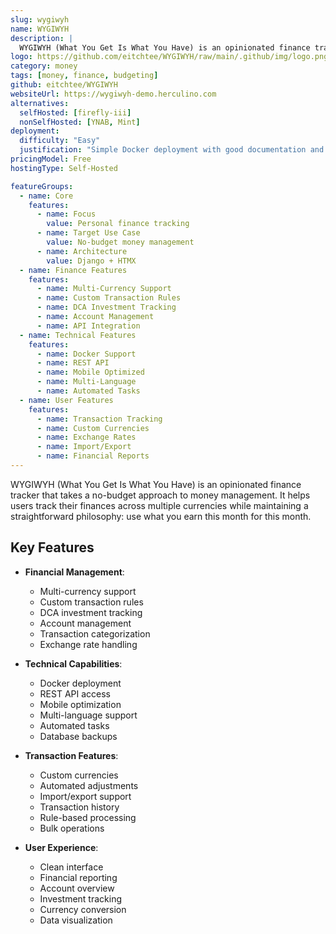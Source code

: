 ```yaml
---
slug: wygiwyh
name: WYGIWYH
description: |
  WYGIWYH (What You Get Is What You Have) is an opinionated finance tracker designed for no-budget money management, featuring multi-currency support, custom transaction rules, and built-in investment tracking.
logo: https://github.com/eitchtee/WYGIWYH/raw/main/.github/img/logo.png
category: money
tags: [money, finance, budgeting]
github: eitchtee/WYGIWYH
websiteUrl: https://wygiwyh-demo.herculino.com
alternatives:
  selfHosted: [firefly-iii]
  nonSelfHosted: [YNAB, Mint]
deployment:
  difficulty: "Easy"
  justification: "Simple Docker deployment with good documentation and compose files available."
pricingModel: Free
hostingType: Self-Hosted

featureGroups:
  - name: Core
    features:
      - name: Focus
        value: Personal finance tracking
      - name: Target Use Case
        value: No-budget money management
      - name: Architecture
        value: Django + HTMX
  - name: Finance Features
    features:
      - name: Multi-Currency Support
      - name: Custom Transaction Rules
      - name: DCA Investment Tracking
      - name: Account Management
      - name: API Integration
  - name: Technical Features
    features:
      - name: Docker Support
      - name: REST API
      - name: Mobile Optimized
      - name: Multi-Language
      - name: Automated Tasks
  - name: User Features
    features:
      - name: Transaction Tracking
      - name: Custom Currencies
      - name: Exchange Rates
      - name: Import/Export
      - name: Financial Reports
---
```


WYGIWYH (What You Get Is What You Have) is an opinionated finance tracker that takes a no-budget approach to money management. It helps users track their finances across multiple currencies while maintaining a straightforward philosophy: use what you earn this month for this month.

## Key Features

- **Financial Management**:

  - Multi-currency support
  - Custom transaction rules
  - DCA investment tracking
  - Account management
  - Transaction categorization
  - Exchange rate handling

- **Technical Capabilities**:

  - Docker deployment
  - REST API access
  - Mobile optimization
  - Multi-language support
  - Automated tasks
  - Database backups

- **Transaction Features**:

  - Custom currencies
  - Automated adjustments
  - Import/export support
  - Transaction history
  - Rule-based processing
  - Bulk operations

- **User Experience**:
  - Clean interface
  - Financial reporting
  - Account overview
  - Investment tracking
  - Currency conversion
  - Data visualization
